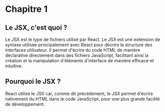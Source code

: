 # Chapitre 1

## Le JSX, c'est quoi ?

Le JSX est le type de fichiers utilisé par React. Le JSX est une extension de syntaxe utilisée principalement avec React pour décrire la structure des interfaces utilisateur.
Il permet d'écrire du code HTML de manière déclarative directement dans des fichiers JavaScript, facilitant ainsi la création et la manipulation d'éléments d'interface de manière efficace et intuitive.

## Pourquoi le JSX ?

React utilise le JSX car, comme dit précédement, le JSX permet d'écrire nativement du HTML dans le code JavaScript, pour une plus grande facilité de développement.
